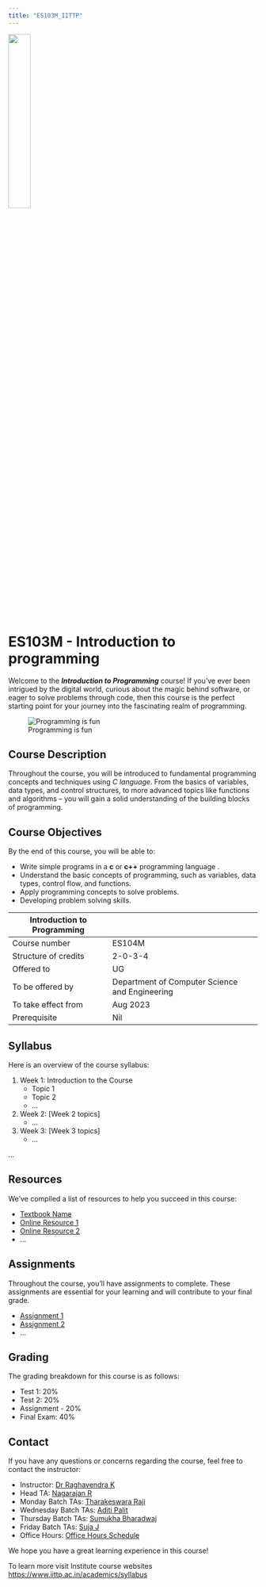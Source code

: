 ```yaml
---
title: "ES103M_IITTP"
---
```


![](https://www.iittp.ac.in/images/demo/iit/Other/logoupdated.png){width="30%"}

#  ES103M   - Introduction to programming

Welcome to the *__Introduction to Programming__* course! If you've ever been intrigued by the digital world, curious about the magic behind software, or eager to solve problems through code, then this course is the perfect starting point for your journey into the fascinating realm of programming.    

![Programming is fun](https://media.gcflearnfree.org/content/5e31ca08bc7eff08e4063776_01_29_2020/ProgrammingIllustration.png "Programming is fun!")

## Course Description

Throughout the course, you will be introduced to fundamental programming concepts and techniques using *C language*. From the basics of variables, data types, and control structures, to more advanced topics like functions and algorithms – you will gain a solid understanding of the building blocks of programming.

## Course Objectives

By the end of this course, you will be able to:

* Write simple programs in a **c** or **c++** programming language .
* Understand the basic concepts of programming, such as variables, data types, control flow, and functions.
* Apply programming concepts to solve problems.
* Developing problem solving skills.

|Introduction to Programming||
|------|------|
|Course number|ES104M|
|Structure of credits | 2-0-3-4 |
|Offered to | UG |
|To be offered by | Department of Computer Science and Engineering|
|To take effect from | Aug 2023|
|Prerequisite | Nil|

## Syllabus

Here is an overview of the course syllabus:

1. Week 1: Introduction to the Course
   - Topic 1
   - Topic 2
   - ...

2. Week 2: [Week 2 topics]
   - ...

3. Week 3: [Week 3 topics]
   - ...

...

## Resources

We've compiled a list of resources to help you succeed in this course:

- [Textbook Name](link-to-textbook)
- [Online Resource 1](link-to-resource1)
- [Online Resource 2](link-to-resource2)
- ...

## Assignments

Throughout the course, you'll have assignments to complete. These assignments are essential for your learning and will contribute to your final grade.

- [Assignment 1](link-to-assignment1)
- [Assignment 2](link-to-assignment2)
- ...

## Grading

The grading breakdown for this course is as follows:

- Test 1: 20%
- Test 2: 20%
- Assignment - 20%
- Final Exam: 40%

## Contact

If you have any questions or concerns regarding the course, feel free to contact the instructor:

- Instructor: [Dr Raghavendra K](mailto:raghavendra@iittp.ac.in)
- Head TA: [Nagarajan R](nagarajan@iittp.ac.in)
- Monday Batch TAs: [Tharakeswara Raji](cs19d503@iittp.ac.in)
- Wednesday Batch TAs: [Aditi Palit](cs21d001@iittp.ac.in)
- Thursday Batch TAs: [Sumukha Bharadwaj](cs21d003@iittp.ac.in)
- Friday Batch TAs: [Suja J](sujavalan@iittp.ac.in)
- Office Hours: [Office Hours Schedule](link-to-office-hours)

We hope you have a great learning experience in this course!

To learn more visit Institute course websites  <https://www.iittp.ac.in/academics/syllabus>



